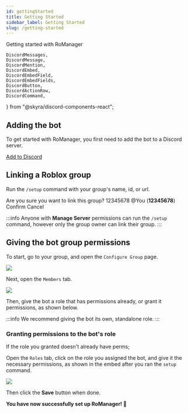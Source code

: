 ```yaml
---
id: gettingStarted
title: Getting Started
sidebar_label: Getting Started
slug: /getting-started
---
```


Getting started with RoManager

	DiscordMessages,
	DiscordMessage,
	DiscordMention,
	DiscordEmbed,
	DiscordEmbedField,
	DiscordEmbedFields,
	DiscordButton,
	DiscordActionRow,
	DiscordCommand,
} from "@skyra/discord-components-react";

## Adding the bot

To get started with RoManager, you first need to add the bot to a Discord server.

[Add to Discord](https://discord.com/api/oauth2/authorize?client_id=738035113815834746&permissions=8&scope=bot)

## Linking a Roblox group

Run the `/setup` command with your group's name, id, or url.

<DiscordMessages>
	<DiscordMessage profile="RoManager">
		<DiscordCommand slot="reply" profile="you" command="/ping"></DiscordCommand>
		Are you sure you want to link this group?
		<DiscordEmbed
			authorName="Setup"
			embedTitle="Your Group"
			url="https://roblox.com/groups/9518878"
			slot="embeds"
			color="#5865F2"
			thumbnail="https://i.jaydensar.net/rmt-min.png"
		>
			<DiscordEmbedFields slot="fields">
				<DiscordEmbedField fieldTitle="Id" inline inline-index={1}>
					12345678
				</DiscordEmbedField>
				<DiscordEmbedField fieldTitle="Owner" inline inline-index={2}>
					@You (<b>12345678</b>)
				</DiscordEmbedField>
			</DiscordEmbedFields>
		</DiscordEmbed>
		<DiscordActionRow slot="components">
			<DiscordButton type="primary">Confirm</DiscordButton>
			<DiscordButton type="secondary">Cancel</DiscordButton>
		</DiscordActionRow>
	</DiscordMessage>
</DiscordMessages>
<br />

:::info
Anyone with **Manage Server** permissions can run the `/setup` command, however only the group owner can link their group.
:::

## Giving the bot group permissions

To start, go to your group, and open the `Configure Group` page.

![](https://i.jaydensar.net/2021/02/0zOidVmgEFv.png)

Next, open the `Members` tab.

![](https://i.jaydensar.net/2021/02/mThre5mMAGE.png)

Then, give the bot a role that has permissions already, or grant it permissions, as shown below.

:::info
We recommend giving the bot its own, standalone role.
:::

### Granting permissions to the bot's role

If the role you granted doesn't already have perms;

Open the `Roles` tab, click on the role you assigned the bot, and give it the necessary permissions, as shown in the embed after you ran the `setup` command.

![](https://i.jaydensar.net/2021/02/pH2peApvgJp.png)

Then click the **Save** button when done.

**You have now successfully set up RoManager! 🎉**
